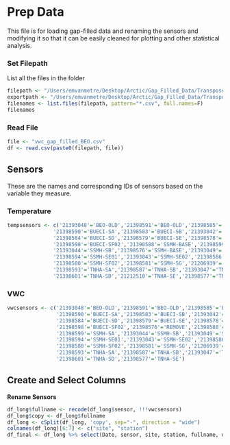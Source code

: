 # Prep Data

This file is for loading gap-filled data and renaming the sensors and modifying it so that it can be easily cleaned for plotting and other statistical analysis.


### Set Filepath

List all the files in the folder
```r
filepath <- "/Users/emvanmetre/Desktop/Arctic/Gap_Filled_Data/Transposed/"
exportpath <- "/Users/emvanmetre/Desktop/Arctic/Gap_Filled_Data/Transposed/"
filenames <- list.files(filepath, pattern="*.csv", full.names=F)
filenames
```

### Read File
```r
file <- "vwc_gap_filled_BEO.csv"
df <- read.csv(paste0(filepath, file))
```


## Sensors

These are the names and corresponding IDs of sensors based on the variable they measure.

### Temperature
```r
tempsensors <- c('21393048'='BEO-OLD','21398591'='BEO-OLD','21398585'='BUECI-BASE',
               '21398590'='BUECI-SA','21398583'='BUECI-SB','21393042'='BUECI-SC',
               '21398584'='BUECI-SD','21398579'='BUECI-SE','21398578'='BUECI-SF01',
               '21398598'='BUECI-SF02','21398588'='SSMH-BASE','21398599'='SSMH-SA',
               '21393044'='SSMH-SB','21398576'='SSMH-BASE','21393049'='SSMH-SD',
               '21398594'='SSMH-SE01','21393043'='SSMH-SE02','21398586'='SSMH-SF01',
               '21398580'='SSMH-SF02','21398581'='SSMH-SG','21206939'='TNHA-BASE',
               '21398593'='TNHA-SA','21398587'='TNHA-SB','21393047'='TNHA-SC',
               '21398601'='TNHA-SD','21212510'='TNHA-SE','21398577'='TNHA-??')
```


### VWC
```r
vwcsensors <- c('21393048'='BEO-OLD','21398591'='BEO-OLD','21398585'='BUECI-BASE',
                '21398590'='BUECI-SA','21398583'='BUECI-SB','21393042'='BUECI-SC',
                '21398584'='BUECI-SD','21398579'='BUECI-SE','21398578'='BUECI-SF01',
                '21398598'='BUECI-SF02','21398576'='REMOVE','21398588'='SSMH-BASE',
                '21398599'='SSMH-SA','21393044'='SSMH-SB','21393049'='SSMH-SD',
                '21398594'='SSMH-SE01','21393043'='SSMH-SE02','21398586'='SSMH-SF01',
                '21398580'='SSMH-SF02','21398581'='SSMH-SG','21206939'='TNHA-BASE',
                '21398593'='TNHA-SA','21398587'='TNHA-SB','21393047'='TNHA-SC',
                '21398601'='TNHA-SD','21398577'='TNHA-SE')
```



## Create and Select Columns

**Rename Sensors**

```r
df_long$fullname <- recode(df_long$sensor, !!!vwcsensors)
df_long$copy <- df_long$fullname
df_long <- cSplit(df_long, 'copy', sep="-", direction = "wide")
colnames(df_long)[6:7] <- c("site", "station")
df_final <- df_long %>% select(Date, sensor, site, station, fullname, depth, value)
```


